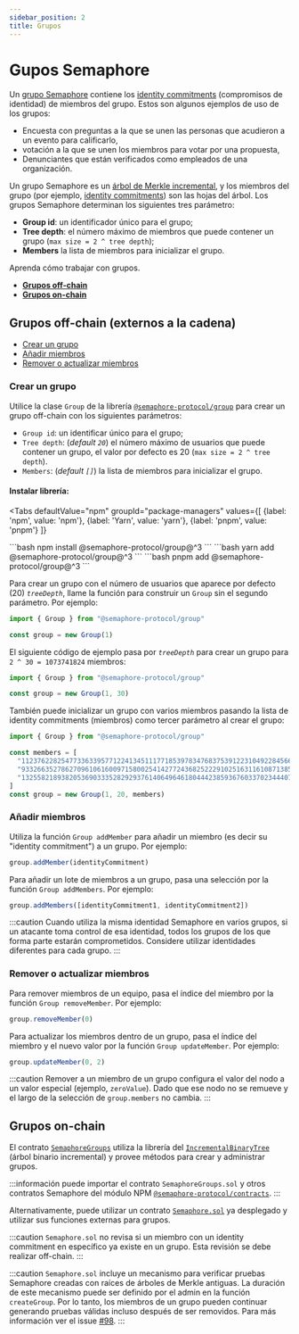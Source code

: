 ```yaml
---
sidebar_position: 2
title: Grupos
---
```



# Gupos Semaphore

Un [grupo Semaphore](/V3/glossary/#grupo-semaphore) contiene los [identity commitments](/V3/glossary/#compromiso-de-identidad-identity-commitment) (compromisos de identidad) de miembros del grupo.
Estos son algunos ejemplos de uso de los grupos:

- Encuesta con preguntas a la que se unen las personas que acudieron a un evento para calificarlo,
- votación a la que se unen los miembros para votar por una propuesta,
- Denunciantes que están verificados como empleados de una organización.

Un grupo Semaphore es un [árbol de Merkle incremental](/V3/glossary/#árbol-de-merkle-merkle-tree), y los miembros del grupo (por ejemplo, [identity commitments](/V3/glossary/#compromiso-de-identidad-identity-commitment)) son las hojas del árbol.
Los grupos Semaphore determinan los siguientes tres parámetro:

- **Group id**: un identificador único para el grupo;
- **Tree depth**: el número máximo de miembros que puede contener un grupo (`max size = 2 ^ tree depth`);
- **Members** la lista de miembros para inicializar el grupo.

Aprenda cómo trabajar con grupos.

- [**Grupos off-chain**](#grupos-off-chain-externos-a-la-cadena)
- [**Grupos on-chain**](#grupos-on-chain)

## Grupos off-chain (externos a la cadena)

- [Crear un grupo](#crear-un-grupo)
- [Añadir miembros](#añadir-miembros)
- [Remover o actualizar miembros](#remover-o-actualizar-miembros)

### Crear un grupo

Utilice la clase `Group` de la librería [`@semaphore-protocol/group`](https://github.com/semaphore-protocol/semaphore/blob/main/packages/group) para crear un grupo off-chain con los siguientes parámetros:

- `Group id`: un identificar único para el grupo;
- `Tree depth`: (*default `20`*) el número máximo de usuarios que puede contener un grupo, el valor por defecto es 20 (`max size = 2 ^ tree depth`).
- `Members`: (*default `[]`*) la lista de miembros para inicializar el grupo.

#### Instalar librería:

<Tabs
  defaultValue="npm"
  groupId="package-managers"
  values={[
{label: 'npm', value: 'npm'},
{label: 'Yarn', value: 'yarn'},
{label: 'pnpm', value: 'pnpm'}
]}
>
  <TabItem value="npm">
    ```bash
    npm install @semaphore-protocol/group@^3
    ```
  </TabItem>

  <TabItem value="yarn">
    ```bash
    yarn add @semaphore-protocol/group@^3
    ```
  </TabItem>

  <TabItem value="pnpm">
    ```bash
    pnpm add @semaphore-protocol/group@^3
    ```
  </TabItem>
</Tabs>

Para crear un grupo con el número de usuarios que aparece por defecto (20) *`treeDepth`*, llame la función para construir un `Group` sin el segundo parámetro. Por ejemplo:

```ts
import { Group } from "@semaphore-protocol/group"

const group = new Group(1)
```

El siguiente código de ejemplo pasa por *`treeDepth`* para crear un grupo para `2 ^ 30 = 1073741824` miembros:

```ts
import { Group } from "@semaphore-protocol/group"

const group = new Group(1, 30)
```

También puede inicializar un grupo con varios miembros pasando la lista de identity commitments (miembros) como tercer parámetro al crear el grupo:

```ts
import { Group } from "@semaphore-protocol/group"

const members = [
  "11237622825477336339577122413451117718539783476837539122310492284566644730311",
  "9332663527862709610616009715800254142772436825222910251631161087138559093425",
  "13255821893820536903335282929376140649646180444238593676033702344407594536519"
]
const group = new Group(1, 20, members)
```

### Añadir miembros

Utiliza la función `Group addMember` para añadir un miembro (es decir su "identity commitment") a un grupo. Por ejemplo:

```ts
group.addMember(identityCommitment)
```

Para añadir un lote de miembros a un grupo, pasa una selección por la función `Group addMembers`. Por ejemplo:

```ts
group.addMembers([identityCommitment1, identityCommitment2])
```

:::caution
Cuando utiliza la misma identidad Semaphore en varios grupos, si un atacante toma control de esa identidad, todos los grupos de los que forma parte estarán comprometidos. Considere utilizar identidades diferentes para cada grupo.
:::

### Remover o actualizar miembros

Para remover miembros de un equipo, pasa el índice del miembro por la función `Group removeMember`. Por ejemplo:

```ts
group.removeMember(0)
```

Para actualizar los miembros dentro de un grupo, pasa el índice del miembro y el nuevo valor por la función `Group updateMember`. Por ejemplo:

```ts
group.updateMember(0, 2)
```

:::caution
Remover a un miembro de un grupo configura el valor del nodo a un valor especial (ejemplo, `zeroValue`).
Dado que ese nodo no se remueve y el largo de la selección de `group.members` no cambia.
:::

## Grupos on-chain

El contrato [`SemaphoreGroups`](https://github.com/semaphore-protocol/semaphore/blob/main/packages/contracts/contracts/base/SemaphoreGroups.sol) utiliza la librería del [`IncrementalBinaryTree`](https://github.com/privacy-scaling-explorations/zk-kit/blob/main/packages/incremental-merkle-tree.sol/contracts/IncrementalBinaryTree.sol) (árbol binario incremental) y provee métodos para crear y administrar grupos.

:::información
puede importar el contrato `SemaphoreGroups.sol` y otros contratos Semaphore del módulo NPM [`@semaphore-protocol/contracts`](https://github.com/semaphore-protocol/semaphore/tree/main/packages/contracts).
:::

Alternativamente, puede utilizar un contrato [`Semaphore.sol`](https://github.com/semaphore-protocol/semaphore/blob/main/packages/contracts/contracts/Semaphore.sol) ya desplegado y utilizar sus funciones externas para grupos.

:::caution
`Semaphore.sol` no revisa si un miembro con un identity commitment en específico ya existe en un grupo. Esta revisión se debe realizar off-chain.
:::

:::caution
`Semaphore.sol` incluye un mecanismo para verificar pruebas Semaphore creadas con raíces de árboles de Merkle antiguas. La duración de este mecanismo puede ser definido por el admin en la función `createGroup`. Por lo tanto, los miembros de un grupo pueden continuar generando pruebas válidas incluso después de ser removidos. Para más información ver el issue [#98](https://github.com/semaphore-protocol/semaphore/issues/98).
:::
